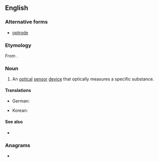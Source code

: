 ==English==

===Alternative forms===
* [[optrode]]

===Etymology===
From {{confix|en|opto|ode}}.

===Noun===
{{en-noun}}

# {{lb|en|chemistry}} An [[optical]] [[sensor]] [[device]] that optically measures a specific substance.

====Translations====
{{trans-top|optical sensor device}}
* German: {{t|de|Optode|f}}
{{trans-mid}}
* Korean: {{t|ko|광센서}}
{{trans-bottom}}

====See also====
* {{pedia}}

===Anagrams===
* {{anagrams|en|a=deoopt|pooted}}